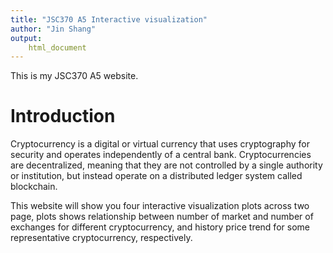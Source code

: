 ```yaml
---
title: "JSC370 A5 Interactive visualization"
author: "Jin Shang"
output: 
    html_document
---
```


This is my JSC370 A5 website.

# Introduction

Cryptocurrency is a digital or virtual currency that uses cryptography for security and operates independently of a central bank. Cryptocurrencies are decentralized, meaning that they are not controlled by a single authority or institution, but instead operate on a distributed ledger system called blockchain.

This website will show you four interactive visualization plots across two page, plots shows relationship between number of market and number of exchanges for different cryptocurrency, and history price trend for some representative cryptocurrency, respectively.
